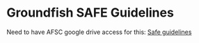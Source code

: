 # Groundfish SAFE Guidelines

Need to have AFSC google drive access for this: 
[Safe guidelines](https://docs.google.com/document/d/1ykEGhbvwY7iKRTclUHb-hCObHLoWW6g2dF-pwb85_1o/edit#heading=h.gjdgxs)
